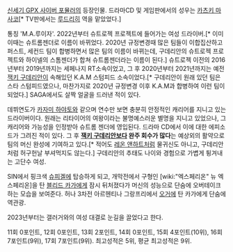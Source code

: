 [[신세기 GPX 사이버 포뮬러]]의 등장인물. 드라마CD 및 게임판에서의 성우는 [[카츠키 마사코]][* TV판에서는 [[파이어볼|루드리히]] 역을 맡았었다.]

통칭 'M.A.루이자'. 2022년부터 슈트로젝 프로젝트에 들어가는 여성 드라이버.[* 이미 이때는 슈트롬젠더로 이름이 바뀌었다. 2020년 규정변경때 많은 팀들이 이합집산하고 퍼스트, 세컨드 팀이 합병하면서 많은 팀의 이름이 바뀌는데, 구데리안의 슈트로젝 프로젝트와 하이넬의 스톰젠더가 합쳐 슈트롬젠더라는 이름이 된다.] 슈트로젝 이전의 2016년부터 2019년까지는 세페나지 RT소속이었고, 그 후 2020년부터 2021년까지는 예전 [[잭키 구데리안]]이 속해있던 K.A.M 스텀피드 소속이었다.[* 구데리안이 원래 있던 팀은 스타 스텀피드였으나, 마찬가지로 2020년 규정변경 이후 K.A.M과 합병하여 이런 팀이 되었다.] SAGA에서도 살짝 얼굴을 드러낸 적이 있다.

데뷔연도가 [[카자미 하야토]]와 같으며 연수만 보면 충분히 안정적인 캐리어를 지니고 있는 드라이버이다. 원래는 리타이어의 여왕이라는 불명예스러운 별명을 지니고 있었으나, 그 캐리어와 가능성을 인정받아 슈트롬 젠더에 영입된다. 드라마 CD에서 이에 대한 에피소드가 그려진 적이 있다. 그 후 '''[[잭키 구데리안]]보다 완주 회수가 많다'''는 예상외의 활약으로 팀의 머신 완성에 기여하고 있다.[* 적어도 [[레온 앤하트]]처럼 물귀신도 아니고, 구데리안처럼 허구헌날 부셔먹지도 않는다.] 구데리안의 추태도 나이와 경험으로 가볍게 튕겨내는 고단수 여성.

SIN에서 핑크색 [[슈피겔]]에 탑승하게 되고, 개막전에서 구형인 [wiki:"엑스페리온" 뉴 엑스페리온]을 탄 [[블리드 카가]]에게 잠시 뒤처졌다가 머신의 성능으로 단숨에 오버테이크하는 모습을 보여준다. 허나 3차전 아르헨티나 그랑프리에서 [[오거]]에 탄 카가에게 단숨에 역관광. 

2023년부터는 갤러거와의 여성 대결로 눈길을 끌었다고 한다. 

11회 0포인트, 12회 0포인트, 13회 2포인트, 14회 0포인트, 15회 4포인트(10위), 16회 7포인트(9위), 17회 7포인트(9위). 최고성적은 5위, 평균 최고성적은 9위.
